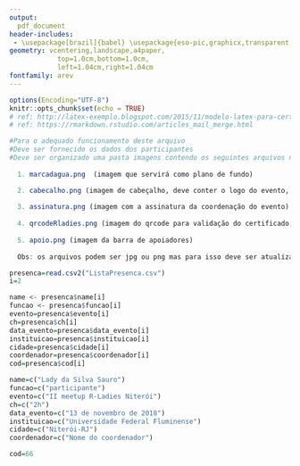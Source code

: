 ```yaml
---
output:
  pdf_document
header-includes: 
 - \usepackage[brazil]{babel} \usepackage{eso-pic,graphicx,transparent, xcolor, pdflscape, lscape, blindtext, tikz} \usepackage[utf8]{inputenc} \usepackage[printwatermark]{xwatermark}
geometry: vcentering,landscape,a4paper,
            top=1.0cm,bottom=1.0cm,
            left=1.04cm,right=1.04cm
fontfamily: arev
---
```




```r
options(Encoding="UTF-8")
knitr::opts_chunk$set(echo = TRUE)
# ref: http://latex-exemplo.blogspot.com/2015/11/modelo-latex-para-certificados.html
# ref: https://rmarkdown.rstudio.com/articles_mail_merge.html
```


```r
#Para o adequado funcionamento deste arquivo
#Deve ser fornecido os dados dos participantes
#Deve ser organizado uma pasta imagens contendo os seguintes arquivos nomeados desta forma, observe o tamanho das imagens e procure substituir pelas suas com medidas equivalentes:
  
  1. marcadagua.png  (imagem que servirá como plano de fundo)

  2. cabecalho.png (imagem de cabeçalho, deve conter o logo do evento, no caso de R-ladies colocamos o sticker)
  
  3. assinatura.png (imagem com a assinatura da coordenação do evento)
  
  4. qrcodeRladies.png (imagem do qrcode para validação do certificado, optamos por direcionar à pasta de certificados)
  
  5. apoio.png (imagem da barra de apoiadores)
  
  Obs: os arquivos podem ser jpg ou png mas para isso deve ser atualizado neste documento se ficar diferente do exposto aqui.
```

```r
presenca=read.csv2("ListaPresenca.csv")
i=2
```


```r
name <- presenca$name[i]
funcao <- presenca$funcao[i]
evento=presenca$evento[i]
ch=presenca$ch[i]
data_evento=presenca$data_evento[i]
instituicao=presenca$instituicao[i]
cidade=presenca$cidade[i]
coordenador=presenca$coordenador[i]
cod=presenca$cod[i]
```

\fontsize{15}{18}

\newsavebox\mybox
\savebox\mybox{\tikz[opacity=0.3]\node{\texttransparent{0.2}{\includegraphics{imagens/marcadagua.png}}};}
\newwatermark[
  allpages,
  angle=0,
  scale=1.8,
  xpos=-2,
  ypos=15
]{\usebox\mybox}





```r
name=c("Lady da Silva Sauro")
funcao=c("participante")
evento=c("II meetup R-Ladies Niterói")
ch=c("2h")
data_evento=c("13 de novembro de 2018")
instituicao=c("Universidade Federal Fluminense")
cidade=c("Niterói-RJ")
coordenador=c("Nome do coordenador")

cod=66

```



\thispagestyle{empty} 
\begin{center}
\begin{minipage}{\textwidth}
      \centering
			\includegraphics[width=0.18\textwidth]{imagens/cabecalho.png}

			\sffamily
			\bigskip
\end{minipage}
\end{center}

\begin{center}
				{\Huge \textbf{CERTIFICADO}}\\
				\bigskip
				\bigskip
			\end{center}


\begin{center}
				\begin{minipage}{0.8\textwidth}
					{\Large Certificamos que {\bfseries{`r name`}} esteve presente no 
				 	{\bfseries{`r evento`}}, com carga horária de \texttt{`r ch`},  realizado em \texttt{`r data_evento`} na \texttt{`r instituicao`}, cidade de 
					\texttt{`r cidade`}, na qualidade de \texttt{`r funcao`}.}
				\end{minipage}
			\end{center}
			
			

\begin{center}
    	\vspace{1.2cm}
    	\begin{minipage}
{\textwidth}
      \center
			\includegraphics[width=0.5\textwidth]{imagens/assinatura.png}
			\end{minipage}

			
				\Large {\rule{7.0cm}{0.5pt}\\
				\texttt{`r coordenador`}\\
				Coordenação Geral\\}
				\vspace{0.5cm}
			\end{center}	

\begin{minipage}{.1\textwidth}			
\scriptsize{2.13112018.`r cod`}
\includegraphics[width=\textwidth]{imagens/qrcodeRladies.png}
\end{minipage}
\begin{minipage}{.9\textwidth}
			\includegraphics[width=\textwidth]{imagens/apoio.png}
\end{minipage}

